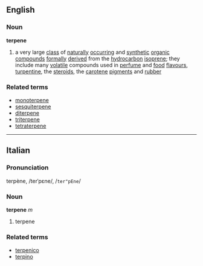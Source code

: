==English==
===Noun===
'''terpene'''
{{wikipedia}}
#{{chemistry}} a very large [[class]] of [[naturally]] [[occurring]] and [[synthetic]] [[organic]] [[compound]]s [[formally]] [[derived]] from the [[hydrocarbon]] [[isoprene]]; they include many [[volatile]] compounds used in [[perfume]] and [[food]] [[flavour]]s, [[turpentine]], the [[steroid]]s, the [[carotene]] [[pigment]]s and [[rubber]]

===Related terms===
*[[monoterpene]]
*[[sesquiterpene]]
*[[diterpene]]
*[[triterpene]]
*[[tetraterpene]]

----

==Italian==
===Pronunciation===
terpène, /terˈpɛne/, /<tt>ter"pEne</tt>/
===Noun===
'''terpene''' ''m''

# terpene

===Related terms===
*[[terpenico]]
*[[terpino]]